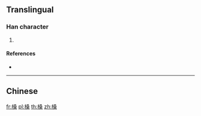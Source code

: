 {{character info/new}}
==Translingual==

===Han character===
{{Han char|rn=75|rad=木|as=10|sn=14|four=|canj=DEED|ids=⿰木桑}}

# {{defn|Han|sort=木10}}

====References====
* {{Han ref|kx=0546.251|hdz=21271.161|uh=69E1|ud=27105}}

----

==Chinese==
{{zh-see|桑|v}}

[[fr:槡]]
[[pl:槡]]
[[th:槡]]
[[zh:槡]]